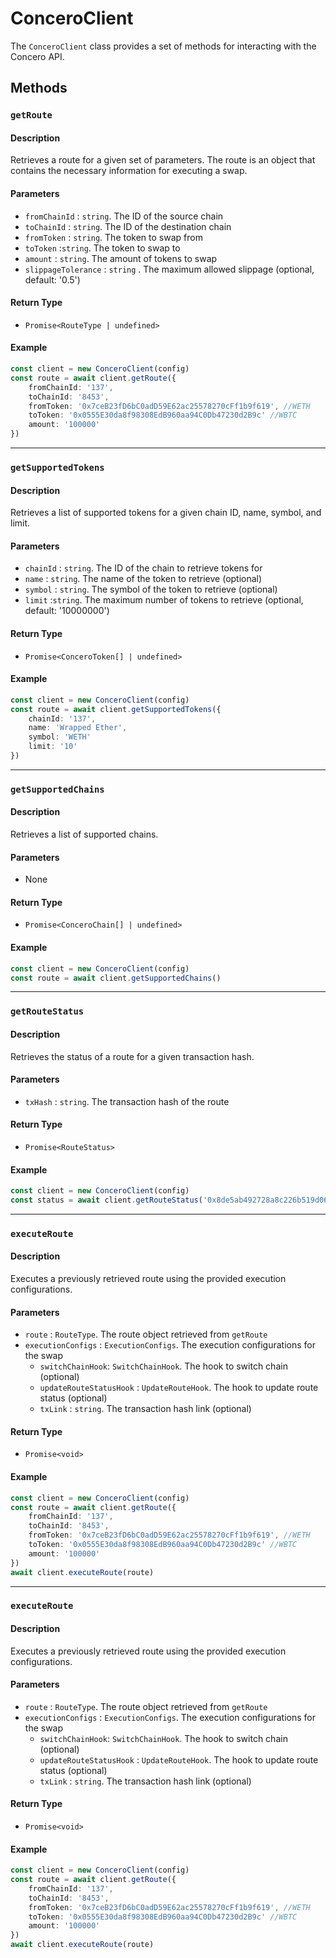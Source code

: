 # ConceroClient

The `ConceroClient` class provides a set of methods for interacting with the Concero API.

## Methods

### `getRoute`

#### Description
Retrieves a route for a given set of parameters. The route is an object that contains the necessary information for executing a swap.

#### Parameters

- `fromChainId` : `string`. The ID of the source chain
- `toChainId` : `string`. The ID of the destination chain
- `fromToken` : `string`. The token to swap from
- `toToken` :`string`. The token to swap to
- `amount` : `string`. The amount of tokens to swap
- `slippageTolerance` : `string` . The maximum allowed slippage (optional, default: '0.5')

#### Return Type
- `Promise<RouteType | undefined>`

#### Example

```ts
const client = new ConceroClient(config)
const route = await client.getRoute({
    fromChainId: '137',
    toChainId: '8453',
    fromToken: '0x7ceB23fD6bC0adD59E62ac25578270cFf1b9f619', //WETH
    toToken: '0x0555E30da8f98308EdB960aa94C0Db47230d2B9c' //WBTC
    amount: '100000'
})
```
---

### `getSupportedTokens`

#### Description
Retrieves a list of supported tokens for a given chain ID, name, symbol, and limit.

#### Parameters

- `chainId` : `string`. The ID of the chain to retrieve tokens for
- `name` : `string`. The name of the token to retrieve (optional)
- `symbol` : `string`. The symbol of the token to retrieve (optional)
- `limit` :`string`. The maximum number of tokens to retrieve (optional, default: '10000000')

#### Return Type
- `Promise<ConceroToken[] | undefined>`

#### Example

```ts
const client = new ConceroClient(config)
const route = await client.getSupportedTokens({
    chainId: '137',
    name: 'Wrapped Ether', 
    symbol: 'WETH' 
    limit: '10'
})
```

---

### `getSupportedChains`

#### Description
Retrieves a list of supported chains.

#### Parameters

- None

#### Return Type
- `Promise<ConceroChain[] | undefined>`

#### Example

```ts
const client = new ConceroClient(config)
const route = await client.getSupportedChains()
```

---

### `getRouteStatus`

#### Description
Retrieves the status of a route for a given transaction hash.

#### Parameters

- `txHash` : `string`. The transaction hash of the route

#### Return Type
- `Promise<RouteStatus>`

#### Example

```ts
const client = new ConceroClient(config)
const status = await client.getRouteStatus('0x8de5ab492728a8c226b519d061c1b53dfc435aedb3ab2e1c5dfc388a4e9cfdef')
```

---

### `executeRoute`

#### Description
Executes a previously retrieved route using the provided execution configurations.

#### Parameters

- `route` : `RouteType`. The route object retrieved from `getRoute`
- `executionConfigs` : `ExecutionConfigs`. The execution configurations for the swap
    - `switchChainHook`: `SwitchChainHook`. The hook to switch chain (optional)
    - `updateRouteStatusHook` : `UpdateRouteHook`. The hook to update route status (optional)
    - `txLink` : `string`. The transaction hash link (optional)

#### Return Type
- `Promise<void>`

#### Example

```ts
const client = new ConceroClient(config)
const route = await client.getRoute({
    fromChainId: '137',
    toChainId: '8453',
    fromToken: '0x7ceB23fD6bC0adD59E62ac25578270cFf1b9f619', //WETH
    toToken: '0x0555E30da8f98308EdB960aa94C0Db47230d2B9c' //WBTC
    amount: '100000'
})
await client.executeRoute(route)
```

---

### `executeRoute`

#### Description
Executes a previously retrieved route using the provided execution configurations.

#### Parameters

- `route` : `RouteType`. The route object retrieved from `getRoute`
- `executionConfigs` : `ExecutionConfigs`. The execution configurations for the swap
    - `switchChainHook`: `SwitchChainHook`. The hook to switch chain (optional)
    - `updateRouteStatusHook` : `UpdateRouteHook`. The hook to update route status (optional)
    - `txLink` : `string`. The transaction hash link (optional)

#### Return Type
- `Promise<void>`

#### Example

```ts
const client = new ConceroClient(config)
const route = await client.getRoute({
    fromChainId: '137',
    toChainId: '8453',
    fromToken: '0x7ceB23fD6bC0adD59E62ac25578270cFf1b9f619', //WETH
    toToken: '0x0555E30da8f98308EdB960aa94C0Db47230d2B9c' //WBTC
    amount: '100000'
})
await client.executeRoute(route)
```